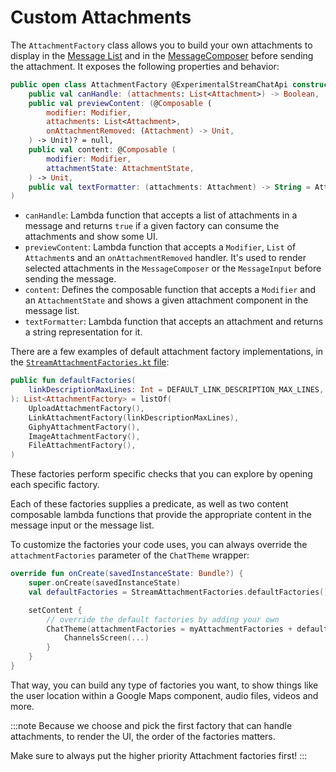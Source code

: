 # Custom Attachments

The `AttachmentFactory` class allows you to build your own attachments to display in the [Message List](../04-message-components/03-message-list.mdx) and in the [MessageComposer](../04-message-components/04-message-composer.mdx) before sending the attachment. It exposes the following properties and behavior:

```kotlin
public open class AttachmentFactory @ExperimentalStreamChatApi constructor(
    public val canHandle: (attachments: List<Attachment>) -> Boolean,
    public val previewContent: (@Composable (
        modifier: Modifier,
        attachments: List<Attachment>,
        onAttachmentRemoved: (Attachment) -> Unit,
    ) -> Unit)? = null,
    public val content: @Composable (
        modifier: Modifier,
        attachmentState: AttachmentState,
    ) -> Unit,
    public val textFormatter: (attachments: Attachment) -> String = Attachment::previewText
)
```

* `canHandle`: Lambda function that accepts a list of attachments in a message and returns `true` if a given factory can consume the attachments and show some UI.
* `previewContent`: Lambda function that accepts a `Modifier`, `List` of `Attachment`s  and an `onAttachmentRemoved` handler. It's used to render selected attachments in the `MessageComposer` or the `MessageInput` before sending the message.
* `content`: Defines the composable function that accepts a `Modifier` and an `AttachmentState` and shows a given attachment component in the message list.
* `textFormatter`: Lambda function that accepts an attachment and returns a string representation for it.

There are a few examples of default attachment factory implementations, in the [`StreamAttachmentFactories.kt` file](https://github.com/GetStream/stream-chat-android/blob/main/stream-chat-android-compose/src/main/java/io/getstream/chat/android/compose/ui/attachments/StreamAttachmentFactories.kt):

```kotlin
public fun defaultFactories(
    linkDescriptionMaxLines: Int = DEFAULT_LINK_DESCRIPTION_MAX_LINES,
): List<AttachmentFactory> = listOf(
    UploadAttachmentFactory(),
    LinkAttachmentFactory(linkDescriptionMaxLines),
    GiphyAttachmentFactory(),
    ImageAttachmentFactory(),
    FileAttachmentFactory(),
)
```

These factories perform specific checks that you can explore by opening each specific factory.

Each of these factories supplies a predicate, as well as two content composable lambda functions that provide the appropriate content in the message input or the message list.

To customize the factories your code uses, you can always override the `attachmentFactories` parameter of the `ChatTheme` wrapper:

```kotlin
override fun onCreate(savedInstanceState: Bundle?) {
    super.onCreate(savedInstanceState)
    val defaultFactories = StreamAttachmentFactories.defaultFactories()

    setContent {
        // override the default factories by adding your own
        ChatTheme(attachmentFactories = myAttachmentFactories + defaultFactories) {
            ChannelsScreen(...)
        }
    }
}
```

That way, you can build any type of factories you want, to show things like the user location within a Google Maps component, audio files, videos and more.

:::note
Because we choose and pick the first factory that can handle attachments, to render the UI, the order of the factories matters.

Make sure to always put the higher priority Attachment factories first!
:::